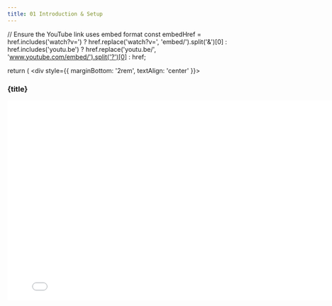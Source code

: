 ```yaml
---
title: 01 Introduction & Setup
---
```



  // Ensure the YouTube link uses embed format
  const embedHref = href.includes('watch?v=') 
    ? href.replace('watch?v=', 'embed/').split('&')[0] 
    : href.includes('youtu.be') 
      ? href.replace('youtu.be/', 'www.youtube.com/embed/').split('?')[0] 
      : href;

  return (
    <div style={{ marginBottom: '2rem', textAlign: 'center' }}>
      <h3>{title}</h3>
      <iframe
        width="800"
        height="450"
        src={embedHref}
        title={title}
        frameBorder="0"
        allow="accelerometer; autoplay; clipboard-write; encrypted-media; gyroscope; picture-in-picture"
        allowFullScreen
      />
    </div>
  );
};

<VideoCard
  title="Part 01: Introduction & Setup"
  href="https://youtu.be/TfE22MByhrc"
/>



